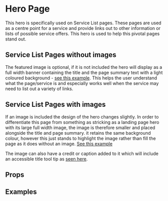 
<Meta title="2 Pattern Library/1 Structure/Hero Page" component={HeroPage} />

# Hero Page

This hero is specifically used on Service List pages. These pages are used as a centre point for a service and provide links out to other information or lists of possible service offers. This hero is used to help this pivotal pages stand out.

## Service List Pages without images

The featured image is optional, if it is not included the hero will display as a full width banner containing the title and the page summary text with a light coloured background - [see this example](/?path=/story/2-pattern-library-1-structure-hero-page--page-example-without-image). This helps the user understand what the page/service is and especially works well when the service may need to list out a variety of links. 

## Service List Pages with images

If an image is included the design of the hero changes slightly. In order to differentiate this page from something as stricking as a landing page hero with its large full width image, the image is therefore smaller and placed alongside the title and page summary. it retains the same background colour, however this just stands to highlight the image rather than fill the page as it does without an image. [See this example](/?path=/story/2-pattern-library-1-structure-hero-page--page-example-with-image)

The image can also have a credit or caption added to it which will include an accessible title tool tip as [seen here](/?path=/story/2-pattern-library-1-structure-hero-page--page-example-with-image-and-credit).

## Props 

<Props of={HeroPage} />

## Examples 

<Preview>
    <Story name="Page example without image">
        <div style={{
            padding: "10px",
            maxWidth: "1000px",
            margin: "0 auto"
        }}>
            <HeroPage 
                title="Development Fund"
                standfirst="We want to support work that takes risks and does something different. This means we fund projects that can’t find other, commercial finance at development stage."
                breadcrumbs={crumbs}
                isServiceListPage
            />
        </div>
    </Story>
</Preview>


<Preview>
    <Story name="Page example without image or breadcrumbs">
        <div style={{
            padding: "10px",
            maxWidth: "1000px",
            margin: "0 auto"
        }}>
            <HeroPage 
                title="Development Fund"
                standfirst="We want to support work that takes risks and does something different. This means we fund projects that can’t find other, commercial finance at development stage."
                isServiceListPage
            />
        </div>
    </Story>
</Preview>

<Preview>
    <Story name="Page example with image">
        <div style={{
            padding: "10px",
            maxWidth: "1000px",
            margin: "0 auto"
        }}>
            <HeroPage 
                title="Development Fund"
                standfirst="We want to support work that takes risks and does something different. This means we fund projects that can’t find other, commercial finance at development stage."
                breadcrumbs={crumbs}
                image1920x1080="https://staging.core-cms.bfi.digital/sites/default/files/styles/responsive/public/1920/1080/1/2020-03/Hero.jpg"
                image192x108="https://staging.core-cms.bfi.digital/sites/default/files/styles/responsive/public/192/108/1/2020-03/Hero.jpg"
                imageAltText="Alt text for the image"
            />
        </div>
    </Story>
</Preview>

<Preview>
    <Story name="Page example with image no breadcrumbs">
        <div style={{
            padding: "10px",
            maxWidth: "1000px",
            margin: "0 auto"
        }}>
            <HeroPage 
                title="Development Fund"
                standfirst="We want to support work that takes risks and does something different. This means we fund projects that can’t find other, commercial finance at development stage."
                image1920x1080="https://staging.core-cms.bfi.digital/sites/default/files/styles/responsive/public/1920/1080/1/2020-03/Hero.jpg"
                image192x108="https://staging.core-cms.bfi.digital/sites/default/files/styles/responsive/public/192/108/1/2020-03/Hero.jpg"
                imageAltText="Alt text for the image"
            />
        </div>
    </Story>
</Preview>

<Preview>
    <Story name="Page example with image and credit">
        <div style={{
            padding: "10px",
            maxWidth: "1000px",
            margin: "0 auto"
        }}>
            <HeroPage 
                title="Development Fund"
                standfirst="We want to support work that takes risks and does something different. This means we fund projects that can’t find other, commercial finance at development stage."
                breadcrumbs={crumbs}
                image1920x1080="https://staging.core-cms.bfi.digital/sites/default/files/styles/responsive/public/1920/1080/1/2020-03/Hero.jpg"
                image192x108="https://staging.core-cms.bfi.digital/sites/default/files/styles/responsive/public/192/108/1/2020-03/Hero.jpg"
                imageAltText="Alt text for the image"
                imageAltText="Image alt text"
                copyright="Tim Apple"
                imageCaption="This is a caption"
            />
        </div>
    </Story>
</Preview>
